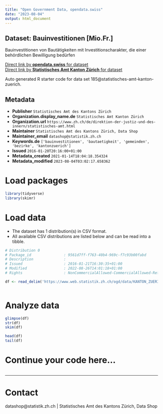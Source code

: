 ```yaml
---
title: "Open Government Data, opendata.swiss"
date: "2023-08-04"
output: html_document
---
```


## Dataset: Bauinvestitionen [Mio.Fr.]

Bauinvestitionen von Bautätigkeiten mit Investitionscharakter, die einer behördlichen Bewilligung bedürfen

[Direct link by **opendata.swiss** for dataset](https://opendata.swiss/de/dataset/bauinvestitionen-mio-fr)<br>
[Direct link by **Statistisches Amt Kanton Zürich** for dataset](https://www.zh.ch/de/politik-staat/gemeinden/gemeindeportraet.html)

Auto generated R starter code for data set 185@statistisches-amt-kanton-zuerich.

## Metadata

- **Publisher** `Statistisches Amt des Kantons Zürich`
- **Organization.display_name.de** `Statistisches Amt Kanton Zürich`
- **Organization.url** `https://www.zh.ch/de/direktion-der-justiz-und-des-innern/statistisches-amt.html`
- **Maintainer** `Statistisches Amt des Kantons Zürich, Data Shop`
- **Maintainer_email** `datashop@statistik.zh.ch`
- **Keywords.de** `['bauinvestitionen', 'bautaetigkeit', 'gemeinden', 'bezirke', 'kantonzuerich']`
- **Issued** `2016-01-20T20:16:00+01:00`
- **Metadata_created** `2021-01-14T18:04:18.354324`
- **Metadata_modified** `2023-08-04T03:02:17.658362`


# Load packages

```r

library(tidyverse)
library(skimr)

```

# Load data

-   The dataset has 1 distribution(s) in CSV format.
-   All available CSV distributions are listed below and can be read into a tibble.

```r

# Distribution 0
# Package_id               : 9561d7ff-f763-40b4-969c-f7c93b00fabd
# Description              : 
# Issued                   : 2016-01-21T16:30:35+01:00
# Modified                 : 2022-08-26T14:01:18+01:00
# Rights                   : NonCommercialAllowed-CommercialAllowed-ReferenceRequired

df <- read_delim('https://www.web.statistik.zh.ch/ogd/data/KANTON_ZUERICH_182.csv')



```

# Analyze data

```r

glimpse(df)
str(df)
skim(df)

head(df)
tail(df)

```

# Continue your code here...

```r

```

------------------------------------------------------------------------

# Contact

datashop@statistik.zh.ch | Statistisches Amt des Kantons Zürich, Data Shop
